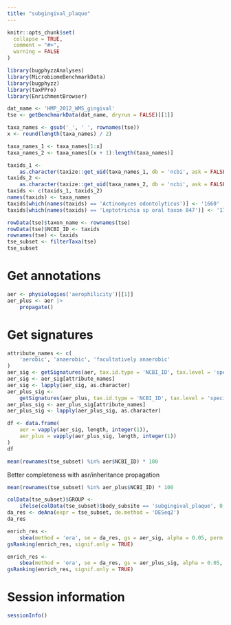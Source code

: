 ```yaml
---
title: "subgingival_plaque"
---
```


```r
knitr::opts_chunk$set(
  collapse = TRUE,
  comment = "#>",
  warning = FALSE
)
```

```r
library(bugphyzzAnalyses)
library(MicrobiomeBenchmarkData)
library(bugphyzz)
library(taxPPro)
library(EnrichmentBrowser)
```


```r
dat_name <- 'HMP_2012_WMS_gingival'
tse <- getBenchmarkData(dat_name, dryrun = FALSE)[[1]]
```

```r
taxa_names <- gsub('_', ' ', rownames(tse))
x <- round(length(taxa_names) / 2)

taxa_names_1 <- taxa_names[1:x]
taxa_names_2 <- taxa_names[(x + 1):length(taxa_names)]

taxids_1 <- 
    as.character(taxize::get_uid(taxa_names_1, db = 'ncbi', ask = FALSE))
taxids_2 <- 
    as.character(taxize::get_uid(taxa_names_2, db = 'ncbi', ask = FALSE))
taxids <- c(taxids_1, taxids_2)
names(taxids) <- taxa_names
taxids[which(names(taxids) == 'Actinomyces odontolyticus')] <- '1660'
taxids[which(names(taxids) == 'Leptotrichia sp oral taxon 847')] <- '1785996'
```


```r
rowData(tse)$taxon_name <- rownames(tse)
rowData(tse)$NCBI_ID <- taxids
rownames(tse) <- taxids
tse_subset <- filterTaxa(tse)
tse_subset
```


# Get annotations

```r
aer <- physiologies('aerophilicity')[[1]]
aer_plus <- aer |> 
    propagate()
```

# Get signatures

```r
attribute_names <- c(
    'aerobic', 'anaerobic', 'facultatively anaerobic'
)
aer_sig <- getSignatures(aer, tax.id.type = 'NCBI_ID', tax.level = 'species')
aer_sig <- aer_sig[attribute_names]
aer_sig <- lapply(aer_sig, as.character)
aer_plus_sig <- 
    getSignatures(aer_plus, tax.id.type = 'NCBI_ID', tax.level = 'species')
aer_plus_sig <- aer_plus_sig[attribute_names]
aer_plus_sig <- lapply(aer_plus_sig, as.character)
```


```r
df <- data.frame(
    aer = vapply(aer_sig, length, integer(1)),
    aer_plus = vapply(aer_plus_sig, length, integer(1))
)
df
```

```r
mean(rownames(tse_subset) %in% aer$NCBI_ID) * 100

```

Better completeness with asr/inheritance propagation

```r
mean(rownames(tse_subset) %in% aer_plus$NCBI_ID) * 100
```


```r
colData(tse_subset)$GROUP <- 
    ifelse(colData(tse_subset)$body_subsite == 'subgingival_plaque', 0, 1)
da_res <- deAna(expr = tse_subset, de.method = 'DESeq2')
da_res
```


```r
enrich_res <- 
    sbea(method = 'ora', se = da_res, gs = aer_sig, alpha = 0.05, perm = 0)
gsRanking(enrich_res, signif.only = TRUE)
```

```r
enrich_res <- 
    sbea(method = 'ora', se = da_res, gs = aer_plus_sig, alpha = 0.05, perm = 0)
gsRanking(enrich_res, signif.only = TRUE)
```

# Session information

```r
sessionInfo()
```




